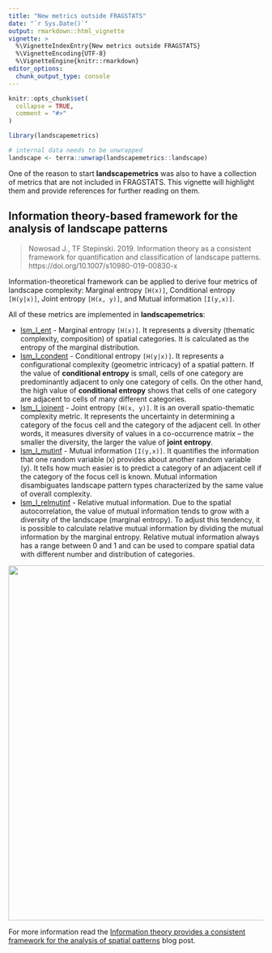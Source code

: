 ```yaml
---
title: "New metrics outside FRAGSTATS"
date: "`r Sys.Date()`"
output: rmarkdown::html_vignette
vignette: >
  %\VignetteIndexEntry{New metrics outside FRAGSTATS}
  %\VignetteEncoding{UTF-8}
  %\VignetteEngine{knitr::rmarkdown}
editor_options: 
  chunk_output_type: console
---
```


```r
knitr::opts_chunk$set(
  collapse = TRUE,
  comment = "#>"
)
```

```r
library(landscapemetrics)

# internal data needs to be unwrapped
landscape <- terra::unwrap(landscapemetrics::landscape)
```

One of the reason to start **landscapemetrics** was also to have a collection of metrics that are not included in FRAGSTATS. This vignette will highlight them and provide references for further reading on them.

## Information theory-based framework for the analysis of landscape patterns

> Nowosad J., TF Stepinski. 2019. Information theory as a consistent framework for quantification and classification of landscape patterns. https://doi.org/10.1007/s10980-019-00830-x

Information-theoretical framework can be applied to derive four metrics of landscape complexity: Marginal entropy `[H(x)]`, Conditional entropy `[H(y|x)]`, Joint entropy `[H(x, y)]`, and Mutual information `[I(y,x)]`.

All of these metrics are implemented in **landscapemetrics**:

- [lsm_l_ent](https://r-spatialecology.github.io/landscapemetrics/reference/lsm_l_ent.html) - Marginal entropy `[H(x)]`.
It represents a diversity (thematic complexity, composition) of spatial categories.
It is calculated as the entropy of the marginal distribution.
- [lsm_l_condent](https://r-spatialecology.github.io/landscapemetrics/reference/lsm_l_condent.html) - Conditional entropy `[H(y|x)]`.
It represents a configurational complexity (geometric intricacy) of a spatial pattern. 
If the value of **conditional entropy** is small, cells of one category are predominantly adjacent to only one category of cells.
On the other hand, the high value of **conditional entropy** shows that cells of one category are adjacent to cells of many different categories.
- [lsm_l_joinent](https://r-spatialecology.github.io/landscapemetrics/reference/lsm_l_joinent.html) - Joint entropy `[H(x, y)]`.
It is an overall spatio-thematic complexity metric. 
It represents the uncertainty in determining a category of the focus cell and the category of the adjacent cell.
In other words, it measures diversity of values in a co-occurrence matrix -- the smaller the diversity, the larger the value of **joint entropy**.
- [lsm_l_mutinf](https://r-spatialecology.github.io/landscapemetrics/reference/lsm_l_mutinf.html) - Mutual information `[I(y,x)]`.
It quantifies the information that one random variable (x) provides about another random variable (y). 
It tells how much easier is to predict a category of an adjacent cell if the category of the focus cell is known.
Mutual information disambiguates landscape pattern types characterized by the same value of overall complexity.
- [lsm_l_relmutinf](https://r-spatialecology.github.io/landscapemetrics/reference/lsm_l_relmutinf.html) - Relative mutual information.
Due to the spatial autocorrelation, the value of mutual information tends to grow with a diversity of the landscape (marginal entropy).
To adjust this tendency, it is possible to calculate relative mutual information by dividing the mutual information by the marginal entropy.
Relative mutual information always has a range between 0 and 1 and can be used to compare spatial data with different number and distribution of categories.

<div class="figure" style="text-align: center">
<img src="https://raw.githubusercontent.com/r-spatialecology/landscapemetrics/main/vignettes/articles/it-metrics-example.png" alt="" width="700"><p class="caption">
</div>

For more information read the [Information theory provides a consistent framework for the analysis of spatial patterns](https://nowosad.github.io/post/ent-bp1/) blog post.
